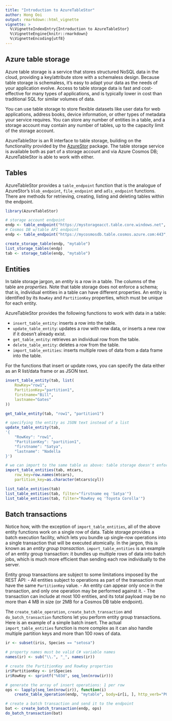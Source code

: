 ```yaml
---
title: "Introduction to AzureTableStor"
author: Hong Ooi
output: rmarkdown::html_vignette
vignette: >
  %\VignetteIndexEntry{Introduction to AzureTableStor}
  %\VignetteEngine{knitr::rmarkdown}
  %\VignetteEncoding{utf8}
---
```


## Azure table storage

Azure table storage is a service that stores structured NoSQL data in the cloud, providing a key/attribute store with a schemaless design. Because table storage is schemaless, it's easy to adapt your data as the needs of your application evolve. Access to table storage data is fast and cost-effective for many types of applications, and is typically lower in cost than traditional SQL for similar volumes of data.

You can use table storage to store flexible datasets like user data for web applications, address books, device information, or other types of metadata your service requires. You can store any number of entities in a table, and a storage account may contain any number of tables, up to the capacity limit of the storage account.

AzureTableStor is an R interface to table storage, building on the functionality provided by the [AzureStor](https://github.com/Azure/AzureStor) package. The table storage service is available both as part of a storage account and via Azure Cosmos DB; AzureTableStor is able to work with either.

## Tables

AzureTableStor provides a `table_endpoint` function that is the analogue of AzureStor's `blob_endpoint`, `file_endpoint` and `adls_endpoint` functions. There are methods for retrieving, creating, listing and deleting tables within the endpoint.

```r
library(AzureTableStor)

# storage account endpoint
endp <- table_endpoint("https://mystorageacct.table.core.windows.net", key="mykey")
# Cosmos DB w/table API endpoint
endp <- table_endpoint("https://mycosmosdb.table.cosmos.azure.com:443", key="mykey")

create_storage_table(endp, "mytable")
list_storage_tables(endp)
tab <- storage_table(endp, "mytable")
```

## Entities

In table storage jargon, an _entity_ is a row in a table. The columns of the table are _properties_. Note that table storage does not enforce a schema; that is, individual entities in a table can have different properties. An entity is identified by its `RowKey` and `PartitionKey` properties, which must be unique for each entity.

AzureTableStor provides the following functions to work with data in a table:

- `insert_table_entity`: inserts a row into the table.
- `update_table_entity`: updates a row with new data, or inserts a new row if it doesn't already exist.
- `get_table_entity`: retrieves an individual row from the table.
- `delete_table_entity`: deletes a row from the table.
- `import_table_entities`: inserts multiple rows of data from a data frame into the table.

For the functions that insert or update rows, you can specify the data either as an R list/data frame or as JSON text.

```r
insert_table_entity(tab, list(
    RowKey="row1",
    PartitionKey="partition1",
    firstname="Bill",
    lastname="Gates"
))

get_table_entity(tab, "row1", "partition1")

# specifying the entity as JSON text instead of a list
update_table_entity(tab,
'{
    "RowKey": "row1",
    "PartitionKey": "partition1",
    "firstname": "Satya",
    "lastname": "Nadella
}')

# we can import to the same table as above: table storage doesn't enforce a schema
import_table_entities(tab, mtcars,
    row_key=row.names(mtcars),
    partition_key=as.character(mtcars$cyl))

list_table_entities(tab)
list_table_entities(tab, filter="firstname eq 'Satya'")
list_table_entities(tab, filter="RowKey eq 'Toyota Corolla'")
```

## Batch transactions

Notice how, with the exception of `import_table_entities`, all of the above entity functions work on a single row of data. Table storage provides a batch execution facility, which lets you bundle up single-row operations into a single transaction that will be executed atomically. In the jargon, this is known as an _entity group transaction_. `import_table_entities` is an example of an entity group transaction: it bundles up multiple rows of data into batch jobs, which is much more efficient than sending each row individually to the server.

Entity group transactions are subject to some limitations imposed by the REST API:
- All entities subject to operations as part of the transaction must have the same `PartitionKey` value.
- An entity can appear only once in the transaction, and only one operation may be performed against it.
- The transaction can include at most 100 entities, and its total payload may be no more than 4 MB in size (or 2MB for a Cosmos DB table endpoint).

The `create_table_operation`, `create_batch_transaction` and `do_batch_transaction` functions let you perform entity group transactions. Here is an example of a simple batch insert. The actual `import_table_entities` function is more complex as it can also handle multiple partition keys and more than 100 rows of data.

```r
ir <- subset(iris, Species == "setosa")

# property names must be valid C# variable names
names(ir) <- sub("\\.", "_", names(ir))

# create the PartitionKey and RowKey properties
ir$PartitionKey <- ir$Species
ir$RowKey <- sprintf("%03d", seq_len(nrow(ir)))

# generate the array of insert operations: 1 per row
ops <- lapply(seq_len(nrow(ir)), function(i)
    create_table_operation(endp, "mytable", body=ir[i, ], http_verb="POST")))

# create a batch transaction and send it to the endpoint
bat <- create_batch_transaction(endp, ops)
do_batch_transaction(bat)
```

